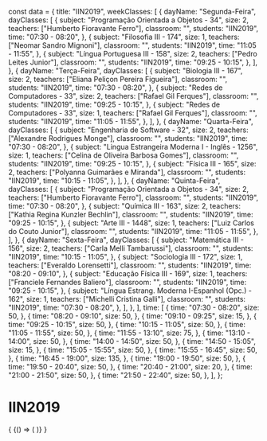 const data = {
  title: "IIN2019",
  weekClasses: [
    {
      dayName: "Segunda-Feira",
      dayClasses: [
        {
          subject: "Programação Orientada a Objetos - 34",
          size: 2,
          teachers: ["Humberto Fioravante Ferro"],
          classroom: "",
          students: "IIN2019",
          time: "07:30 - 08:20",
        },
        {
          subject: "Filosofia III - 174",
          size: 1,
          teachers: ["Neomar Sandro Mignoni"],
          classroom: "",
          students: "IIN2019",
          time: "11:05 - 11:55",
        },
        {
          subject: "Língua Portuguesa III - 158",
          size: 2,
          teachers: ["Pedro Leites Junior"],
          classroom: "",
          students: "IIN2019",
          time: "09:25 - 10:15",
        },
      ],
    },
    {
      dayName: "Terça-Feira",
      dayClasses: [
        {
          subject: "Biologia III - 167",
          size: 2,
          teachers: ["Eliana Peliçon Pereira Figueira"],
          classroom: "",
          students: "IIN2019",
          time: "07:30 - 08:20",
        },
        {
          subject: "Redes de Computadores - 33",
          size: 2,
          teachers: ["Rafael Gil Ferques"],
          classroom: "",
          students: "IIN2019",
          time: "09:25 - 10:15",
        },
        {
          subject: "Redes de Computadores - 33",
          size: 1,
          teachers: ["Rafael Gil Ferques"],
          classroom: "",
          students: "IIN2019",
          time: "11:05 - 11:55",
        },
      ],
    },
    {
      dayName: "Quarta-Feira",
      dayClasses: [
        {
          subject: "Engenharia de Software - 32",
          size: 2,
          teachers: ["Alexandre Rodrigues Monge"],
          classroom: "",
          students: "IIN2019",
          time: "07:30 - 08:20",
        },
        {
          subject: "Lingua Estrangeira Moderna I - Inglês - 1256",
          size: 1,
          teachers: ["Celina de Oliveira Barbosa Gomes"],
          classroom: "",
          students: "IIN2019",
          time: "09:25 - 10:15",
        },
        {
          subject: "Física III - 165",
          size: 2,
          teachers: ["Polyanna Guimarães e Miranda"],
          classroom: "",
          students: "IIN2019",
          time: "10:15 - 11:05",
        },
      ],
    },
    {
      dayName: "Quinta-Feira",
      dayClasses: [
        {
          subject: "Programação Orientada a Objetos - 34",
          size: 2,
          teachers: ["Humberto Fioravante Ferro"],
          classroom: "",
          students: "IIN2019",
          time: "07:30 - 08:20",
        },
        {
          subject: "Química III - 163",
          size: 2,
          teachers: ["Kathia Regina Kunzler Bechlin"],
          classroom: "",
          students: "IIN2019",
          time: "09:25 - 10:15",
        },
        {
          subject: "Arte III - 1448",
          size: 1,
          teachers: ["Luiz Carlos do Couto Junior"],
          classroom: "",
          students: "IIN2019",
          time: "11:05 - 11:55",
        },
      ],
    },
    {
      dayName: "Sexta-Feira",
      dayClasses: [
        {
          subject: "Matemática III - 156",
          size: 2,
          teachers: ["Carla Melli Tambarussi"],
          classroom: "",
          students: "IIN2019",
          time: "10:15 - 11:05",
        },
        {
          subject: "Sociologia III - 172",
          size: 1,
          teachers: ["Everaldo Lorensetti"],
          classroom: "",
          students: "IIN2019",
          time: "08:20 - 09:10",
        },
        {
          subject: "Educação Física III - 169",
          size: 1,
          teachers: ["Franciele Fernandes Baliero"],
          classroom: "",
          students: "IIN2019",
          time: "09:25 - 10:15",
        },
        {
          subject: "Língua Estrang. Moderna I-Espanhol (Opc.) - 162",
          size: 1,
          teachers: ["Michelli Cristina Galli"],
          classroom: "",
          students: "IIN2019",
          time: "07:30 - 08:20",
        },
      ],
    },
  ],
  time: [
    {
      time: "07:30 - 08:20",
      size: 50,
    },
    {
      time: "08:20 - 09:10",
      size: 50,
    },
    {
      time: "09:10 - 09:25",
      size: 15,
    },
    {
      time: "09:25 - 10:15",
      size: 50,
    },
    {
      time: "10:15 - 11:05",
      size: 50,
    },
    {
      time: "11:05 - 11:55",
      size: 50,
    },
    {
      time: "11:55 - 13:10",
      size: 75,
    },
    {
      time: "13:10 - 14:00",
      size: 50,
    },
    {
      time: "14:00 - 14:50",
      size: 50,
    },
    {
      time: "14:50 - 15:05",
      size: 15,
    },
    {
      time: "15:05 - 15:55",
      size: 50,
    },
    {
      time: "15:55 - 16:45",
      size: 50,
    },
    {
      time: "16:45 - 19:00",
      size: 135,
    },
    {
      time: "19:00 - 19:50",
      size: 50,
    },
    {
      time: "19:50 - 20:40",
      size: 50,
    },
    {
      time: "20:40 - 21:00",
      size: 20,
    },
    {
      time: "21:00 - 21:50",
      size: 50,
    },
    {
      time: "21:50 - 22:40",
      size: 50,
    },
  ],
};

# IIN2019

<div>
  {
    <BrowserOnly>
      {() => (
        <Grid
          title={data.title}
          weekClasses={data.weekClasses}
          time={data.time}
        />
      )}
    </BrowserOnly>
  }
</div>
